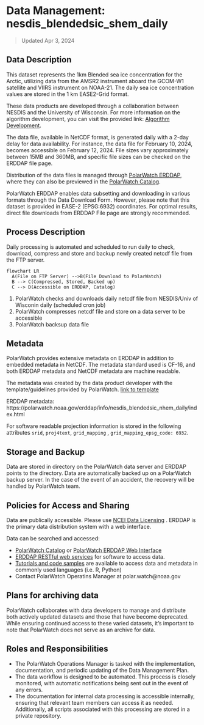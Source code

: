 
# Data Management: nesdis_blendedsic_shem_daily
> Updated Apr 3, 2024


## Data Description 
This dataset represents the 1km Blended sea ice concentration for the Arctic, 
utilizing data from the AMSR2 instrument aboard the GCOM-W1 satellite and VIIRS 
instrument on NOAA-21. The daily sea ice concentration values are stored in the 1 km EASE2-Grid format.

These data products are developed through a collaboration between NESDIS and the University of Wisconsin. 
For more information on the algorithm development, you can visit the provided link: [Algorithm Development](https://www.mdpi.com/2072-4292/13/15/2982).


The data file, available in NetCDF format, is generated daily with a 2-day delay for data availability. 
For instance, the data file for February 10, 2024, becomes accessible on February 12, 2024. 
File sizes vary approximately between 15MB and 360MB, and specific file sizes can be checked on the ERDDAP file page.

Distribution of the data files is managed through [PolarWatch ERDDAP](https://polarwatch.noaa.gov/erddap/info/index.html?page=1&itemsPerPage=1000), 
where they can also be previewed in the [PolarWatch Catalog](https://polarwatch.noaa.gov/catalog/ice-conc-nh-blended-nesdis/preview/).

:::{.callout-important title="disclaimer"}
PolarWatch ERDDAP enables data subsetting and downloading in various formats through the Data Download Form. However, 
please note that this dataset is provided in EASE-2 (EPSG:6932) coordinates. 
For optimal results, direct file downloads from ERDDAP File page are strongly recommended.
:::


## Process Description

Daily processing is automated and scheduled to run daily to check, download, compress and 
store and backup newly created netcdf file from the FTP server.

```mermaid
flowchart LR
  A(File on FTP Server) -->B(File Download to PolarWatch)
  B --> C(Compressed, Stored, Backed up)
  C --> D(Accessible on ERDDAP, Catalog)
```

1. PolarWatch checks and downloads daily netcdf file from NESDIS/Univ of Wisconin daily (scheduled cron job)
2. PolarWatch compresses netcdf file and store on a data server to be accessible
3. PolarWatch backsup data file

## Metadata

PolarWatch provides extensive metadata on ERDDAP in addition to embedded metadata in NetCDF.  The metadata standard used is CF-16, 
and both ERDDAP metadata and NetCDF metadata are machine readable.


The metadata was created by the data product developer with the template/guidelines provided by PolarWatch.  [link to template]()

ERDDAP metadata: https://polarwatch.noaa.gov/erddap/info/nesdis_blendedsic_nhem_daily/index.html


::: {.callout-tip title="Projection attributes"}
For software readable projection information is stored in the following attributes ```srid```, ```proj4text```, ```grid_mapping``` , ```grid_mapping_epsg_code: 6932```.
:::


## Storage and Backup
Data are stored in directory on the PolarWatch data server and ERDDAP points to the directory.  Data are automatically backed up on a PolarWatch backup server. 
In the case of the event of an accident, the recovery will be handled by PolarWatch team. 


## Policies for Access and Sharing
Data are publically accessible. Please use [NCEI Data Licensing](https://www.ncei.noaa.gov/archive#:~:text=Because%20works%20of%20the%20US%20government%20are,license%20to%20that%20portion%20of%20its%20holdings.)
.   ERDDAP is the primary data distribution system with a web interface.  

Data can be searched and accessed: 

* [PolarWatch Catalog](https://polarwatch.noaa.gov/catalog/) or [PolarWatch ERDDAP Web Interface](https://polarwatch.noaa.gov/erddap/)
* [ERDDAP RESTful web services](https://polarwatch.noaa.gov/erddap/rest.html) for software to access data.
* [Tutorials and code samples](https://github.com/coastwatch-training/CoastWatch-Tutorials) are available to access data and metadata in commonly used languages (i.e. R, Python)
* Contact PolarWatch Operatins Manager at polar.watch@noaa.gov


## Plans for archiving data

PolarWatch collaborates with data developers to manage and distribute both actively updated datasets and those that have become deprecated. While ensuring continued access to these varied datasets, it's important to note that PolarWatch does not serve as an archive for data.


## Roles and Responsibilities

* The PolarWatch Operations Manager is tasked with the implementation, documentation, and periodic updating of the Data Management Plan.
* The data workflow is designed to be automated. This process is closely monitored, with automatic notifications being sent out in the event of any errors. 
* The documentation for internal data processing is accessible internally, ensuring that relevant team members can access it as needed. Additionally, all scripts associated with this processing are stored in a private repository.

